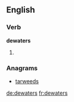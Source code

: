 ==English==

===Verb===
'''dewaters'''

# {{third-person singular of|[[dewater]]}}

===Anagrams===
* [[tarweeds#English|tarweeds]]

[[de:dewaters]]
[[fr:dewaters]]